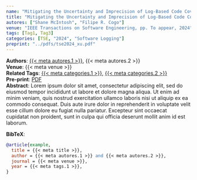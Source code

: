```yaml
---
name: "Mitigating the Uncertainty and Imprecision of Log-Based Code Coverage Without Requiring Additional Logging Statements"
title: "Mitigating the Uncertainty and Imprecision of Log-Based Code Coverage Without Requiring Additional Logging Statements"
autores: ["Shane McIntosh", "Filipe R. Cogo"]
venue: "IEEE Transactions on Software Engineering, pp. To appear, 2024"
tags: [Tag1, Tag3]
categories: [TSE, "2024", "Software Logging"]
preprint: "../pdfs/tse2024_xu.pdf"
---
```


**Authors**: [{{< meta autores.1 >}}](../members/shanemcintosh.qmd), {{< meta autores.2 >}}   
**Venue**: {{< meta venue >}}   
**Related Tags**: [{{< meta categories.1 >}}](../publications.qmd#category=Tag1), [{{< meta categories.2 >}}](../publications.qmd#category=Tag3)  
**Pre-print**: [PDF]({{< meta preprint >}})  
**Abstract**: Lorem ipsum dolor sit amet, consectetur adipiscing elit, sed do eiusmod tempor incididunt ut labore et dolore magna aliqua. Ut enim ad minim veniam, quis nostrud exercitation ullamco laboris nisi ut aliquip ex ea commodo consequat. Duis aute irure dolor in reprehenderit in voluptate velit esse cillum dolore eu fugiat nulla pariatur. Excepteur sint occaecat cupidatat non proident, sunt in culpa qui officia deserunt mollit anim id est laborum.   

**BibTeX**:
```bibtex
@article{example,
  title = {{< meta title >}},
  author = {{< meta autores.1 >}} and {{< meta autores.2 >}},
  journal = {{< meta venue >}},
  year = {{< meta tags.1 >}},
}
```